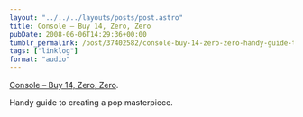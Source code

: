 ```yaml
---
layout: "../../../layouts/posts/post.astro"
title: Console – Buy 14, Zero, Zero
pubDate: 2008-06-06T14:29:36+00:00
tumblr_permalink: /post/37402582/console-buy-14-zero-zero-handy-guide-to
tags: ["linklog"]
format: "audio"
---
```



<YouTube id="https://www.youtube.com/watch?v=mX8keWRzXaE" />

[Console &#8211; Buy 14, Zero, Zero][1].

Handy guide to creating a pop masterpiece.

[1]: https://www.youtube.com/watch?v=mX8keWRzXaE
[2]: http://www.console.li/
